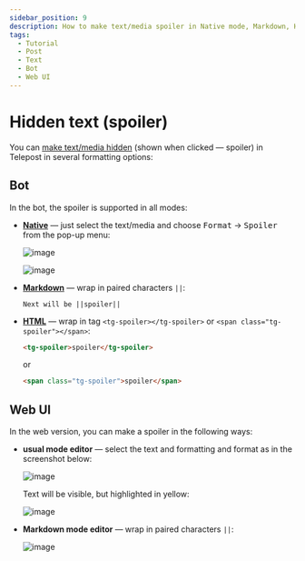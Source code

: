```yaml
---
sidebar_position: 9
description: How to make text/media spoiler in Native mode, Markdown, HTML
tags:
  - Tutorial
  - Post
  - Text
  - Bot
  - Web UI
---
```


# Hidden text (spoiler)

You can [make text/media hidden](https://telegram.org/blog/reactions-spoilers-translations/#spoilers) (shown when clicked — spoiler) in Telepost in several formatting options:

## Bot

In the bot, the spoiler is supported in all modes:

* **[Native](native-mode.mdx)** — just select the text/media and choose <kbd>Format</kbd> → <kbd>Spoiler</kbd> from the pop-up menu:

  ![image](/images/220902300-12d4e906-9a61-46e1-8351-dc9e933a4dab.jpg)

  ![image](/images/220902421-bbe8b785-1f02-439e-a366-d03f1cb672b4.jpg)

* **[Markdown](https://core.telegram.org/bots/api#markdownv2-style)** — wrap in paired characters `||`:

  ```text
  Next will be ||spoiler||
  ```

* **[HTML](https://core.telegram.org/bots/api#html-style)** — wrap in tag `<tg-spoiler></tg-spoiler>` or `<span class="tg-spoiler"></span>`:

  ```html
  <tg-spoiler>spoiler</tg-spoiler>
  ```

  or

  ```html
  <span class="tg-spoiler">spoiler</span>
  ```

## Web UI

In the web version, you can make a spoiler in the following ways:

* **usual mode editor** — select the text and formatting and format as in the screenshot below:

  ![image](/images/220900766-1d10c6f4-1255-42da-b95f-5c6e93044d7f.png)

  Text will be visible, but highlighted in yellow:

  ![image](/images/220914642-03e7e20c-d612-4e1b-af6d-d295ba899058.png)

* **Markdown mode editor** — wrap in paired characters `||`:

  ![image](/images/220951037-e234d0e3-e478-4e90-9c6d-46b0017e8bfb.png)
